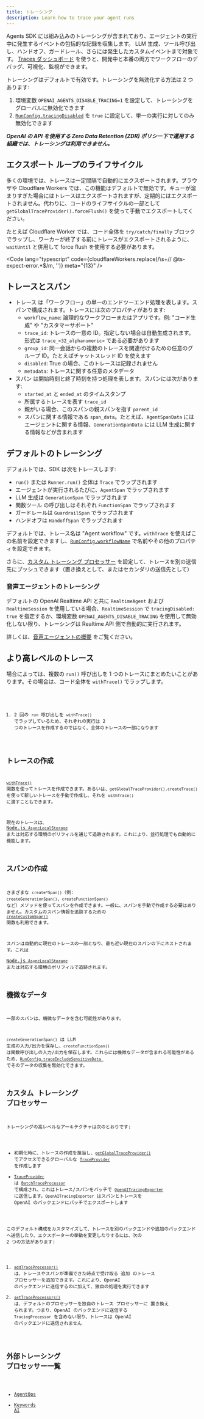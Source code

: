 ```yaml
---
title: トレーシング
description: Learn how to trace your agent runs
---
```



Agents SDK には組み込みのトレーシングが含まれており、エージェントの実行中に発生するイベントの包括的な記録を収集します。 LLM 生成、ツール呼び出し、ハンドオフ、ガードレール、さらには発生したカスタムイベントまで対象です。 [Traces ダッシュボード](https://platform.openai.com/traces) を使うと、開発中と本番の両方でワークフローのデバッグ、可視化、監視ができます。

<Aside type="note">

トレーシングはデフォルトで有効です。トレーシングを無効化する方法は 2 つあります:

1. 環境変数 `OPENAI_AGENTS_DISABLE_TRACING=1` を設定して、トレーシングをグローバルに無効化できます
2. [`RunConfig.tracingDisabled`](/openai-agents-js/openai/agents-core/type-aliases/runconfig/#tracingdisabled) を `true` に設定して、単一の実行に対してのみ無効化できます

**_OpenAI の API を使用する Zero Data Retention (ZDR) ポリシー下で運用する組織では、トレーシングは利用できません。_**

</Aside>

## エクスポート ループのライフサイクル

多くの環境では、トレースは一定間隔で自動的にエクスポートされます。ブラウザや Cloudflare Workers では、この機能はデフォルトで無効です。キューが溜まりすぎた場合にはトレースはエクスポートされますが、定期的にはエクスポートされません。代わりに、コードのライフサイクルの一部として `getGlobalTraceProvider().forceFlush()` を使って手動でエクスポートしてください。

たとえば Cloudflare Worker では、コード全体を `try/catch/finally` ブロックでラップし、ワーカーが終了する前にトレースがエクスポートされるように、`waitUntil` と併用して force flush を使用する必要があります。

<Code
  lang="typescript"
  code={cloudflareWorkers.replace(/\s+\/\/ @ts-expect-error.*$/m, '')}
  meta="{13}"
/>

## トレースとスパン

- トレース は「ワークフロー」の単一のエンドツーエンド処理を表します。スパンで構成されます。トレースには次のプロパティがあります:
  - `workflow_name`: 論理的なワークフローまたはアプリです。例: "コード生成" や "カスタマーサポート"
  - `trace_id`: トレースの一意の ID。指定しない場合は自動生成されます。形式は `trace_<32_alphanumeric>` である必要があります
  - `group_id`: 同一会話からの複数のトレースを関連付けるための任意のグループ ID。たとえばチャットスレッド ID を使えます
  - `disabled`: True の場合、このトレースは記録されません
  - `metadata`: トレースに関する任意のメタデータ
- スパン は開始時刻と終了時刻を持つ処理を表します。スパンには次があります:
  - `started_at` と `ended_at` のタイムスタンプ
  - 所属するトレースを表す `trace_id`
  - 親がいる場合、このスパンの親スパンを指す `parent_id`
  - スパンに関する情報である `span_data`。たとえば、`AgentSpanData` にはエージェントに関する情報、`GenerationSpanData` には LLM 生成に関する情報などが含まれます

## デフォルトのトレーシング

デフォルトでは、SDK は次をトレースします:

- `run()` または `Runner.run()` 全体は `Trace` でラップされます
- エージェントが実行されるたびに、`AgentSpan` でラップされます
- LLM 生成は `GenerationSpan` でラップされます
- 関数ツール の呼び出しはそれぞれ `FunctionSpan` でラップされます
- ガードレールは `GuardrailSpan` でラップされます
- ハンドオフは `HandoffSpan` でラップされます

デフォルトでは、トレース名は "Agent workflow" です。`withTrace` を使えばこの名前を設定できますし、[`RunConfig.workflowName`](/openai-agents-js/openai/agents-core/type-aliases/runconfig/#workflowname) で名前やその他のプロパティを設定できます。

さらに、[カスタム トレーシング プロセッサー](#custom-tracing-processors) を設定して、トレースを別の送信先にプッシュできます（置き換えとして、またはセカンダリの送信先として）

### 音声エージェントのトレーシング

デフォルトの OpenAI Realtime API と共に `RealtimeAgent` および `RealtimeSession` を使用している場合、`RealtimeSession` で `tracingDisabled: true` を指定するか、環境変数 `OPENAI_AGENTS_DISABLE_TRACING` を使用して無効化しない限り、トレーシングは Realtime API 側で自動的に実行されます。

詳しくは、[音声エージェントの概要](/openai-agents-js/ja/guides/voice-agents) をご覧ください。

## より高レベルのトレース

場合によっては、複数の `run()` 呼び出しを 1 つのトレースにまとめたいことがあります。その場合は、コード全体を `withTrace()` でラップします。

<Code lang="typescript" code={customTraceExample} />

1. 2 回の `run` 呼び出しを `withTrace()` でラップしているため、それぞれの実行は 2 つのトレースを作成するのではなく、全体のトレースの一部になります

## トレースの作成

[`withTrace()`](/openai-agents-js/openai/agents-core/functions/withtrace/) 関数を使ってトレースを作成できます。あるいは、`getGlobalTraceProvider().createTrace()` を使って新しいトレースを手動で作成し、それを `withTrace()` に渡すこともできます。

現在のトレースは、[ Node.js `AsyncLocalStorage`](https://nodejs.org/api/async_context.html#class-asynclocalstorage) または対応する環境のポリフィルを通じて追跡されます。これにより、並行処理でも自動的に機能します。

## スパンの作成

さまざまな `create*Span()`（例: `createGenerationSpan()`、`createFunctionSpan()` など）メソッドを使ってスパンを作成できます。一般に、スパンを手動で作成する必要はありません。カスタムのスパン情報を追跡するための [`createCustomSpan()`](/openai-agents-js/openai/agents-core/functions/createcustomspan/) 関数も利用できます。

スパンは自動的に現在のトレースの一部となり、最も近い現在のスパンの下にネストされます。これは [ Node.js `AsyncLocalStorage`](https://nodejs.org/api/async_context.html#class-asynclocalstorage) または対応する環境のポリフィルで追跡されます。

## 機微なデータ

一部のスパンは、機微なデータを含む可能性があります。

`createGenerationSpan()` は LLM 生成の入力/出力を保存し、`createFunctionSpan()` は関数呼び出しの入力/出力を保存します。これらには機微なデータが含まれる可能性があるため、[`RunConfig.traceIncludeSensitiveData
`](/openai-agents-js/openai/agents-core/type-aliases/runconfig/#traceincludesensitivedata) でそのデータの収集を無効化できます。

## カスタム トレーシング プロセッサー

トレーシングの高レベルなアーキテクチャは次のとおりです:

- 初期化時に、トレースの作成を担当し、[`getGlobalTraceProvider()`](/openai-agents-js/openai/agents-core/functions/getglobaltraceprovider/) でアクセスできるグローバルな [`TraceProvider`](/openai-agents-js/openai/agents-core/classes/traceprovider) を作成します
- [`TraceProvider`](/openai-agents-js/openai/agents-core/classes/traceprovider) は [`BatchTraceProcessor`](/openai-agents-js/openai/agents-core/classes/batchtraceprocessor/) で構成され、これはトレース/スパンをバッチで [`OpenAITracingExporter`](/openai-agents-js/openai/agents-openai/classes/openaitracingexporter/) に送信します。`OpenAITracingExporter` はスパンとトレースを OpenAI のバックエンドにバッチでエクスポートします

このデフォルト構成をカスタマイズして、トレースを別のバックエンドや追加のバックエンドへ送信したり、エクスポーターの挙動を変更したりするには、次の 2 つの方法があります:

1. [`addTraceProcessor()`](/openai-agents-js/openai/agents-core/functions/addtraceprocessor) は、トレースやスパンが準備できた時点で受け取る 追加 のトレース プロセッサーを追加できます。これにより、OpenAI のバックエンドに送信するのに加えて、独自の処理を実行できます
2. [`setTraceProcessors()`](/openai-agents-js/openai/agents-core/functions/settraceprocessors) は、デフォルトのプロセッサーを独自のトレース プロセッサーに 置き換え られます。つまり、OpenAI のバックエンドに送信する `TracingProcessor` を含めない限り、トレースは OpenAI のバックエンドに送信されません

## 外部トレーシング プロセッサー一覧

- [AgentOps](https://docs.agentops.ai/v2/usage/typescript-sdk#openai-agents-integration)
- [Keywords AI](https://docs.keywordsai.co/integration/development-frameworks/openai-agents-sdk-js)
